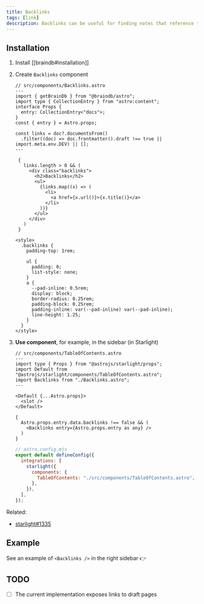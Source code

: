 ```yaml
---
title: Backlinks
tags: [link]
description: Backlinks can be useful for finding notes that reference the note you are currently reading
---
```


## Installation


<Steps>

1. Install [[braindb#installation]]

2. Create `Backlinks` component

   ```astro
   // src/components/Backlinks.astro
   ---
   import { getBrainDb } from "@braindb/astro";
   import type { CollectionEntry } from "astro:content";
   interface Props {
     entry: CollectionEntry<"docs">;
   }
   const { entry } = Astro.props;

   const links = doc?.documentsFrom()
     .filter((doc) => doc.frontmatter().draft !== true || import.meta.env.DEV) || [];
   ---

    {
      links.length > 0 && (
        <div class="backlinks">
          <h2>Backlinks</h2>
          <ul>
            {links.map((x) => (
              <li>
                <a href={x.url()}>{x.title()}</a>
              </li>
            ))}
          </ul>
        </div>
      )
    }

   <style>
     .backlinks {
       padding-top: 1rem;

       ul {
         padding: 0;
         list-style: none;
       }
       a {
         --pad-inline: 0.5rem;
         display: block;
         border-radius: 0.25rem;
         padding-block: 0.25rem;
         padding-inline: var(--pad-inline) var(--pad-inline);
         line-height: 1.25;
       }
     }
   </style>
   ```

3. **Use component**, for example, in the sidebar (in Starlight)

   ```astro
   // src/components/TableOfContents.astro
   ---
   import type { Props } from "@astrojs/starlight/props";
   import Default from "@astrojs/starlight/components/TableOfContents.astro";
   import Backlinks from "./Backlinks.astro";
   ---

   <Default {...Astro.props}>
     <slot />
   </Default>

   {
     Astro.props.entry.data.backlinks !== false && (
       <Backlinks entry={Astro.props.entry as any} />
     )
   }
   ```

   ```js {6}
   // astro.config.mjs
   export default defineConfig({
     integrations: [
       starlight({
         components: {
           TableOfContents: "./src/components/TableOfContents.astro",
         },
       }),
     ],
   });
   ```

</Steps>

Related:

- [starlight#1335](https://github.com/withastro/starlight/discussions/1335)

## Example

See an example of `<Backlinks />` in the right sidebar 👉

## TODO

- [ ] The current implementation exposes links to draft pages
